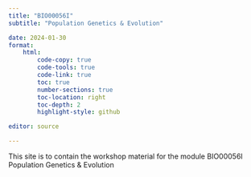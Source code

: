 ```yaml
---
title: "BIO00056I"
subtitle: "Population Genetics & Evolution"

date: 2024-01-30
format:
    html:
        code-copy: true
        code-tools: true
        code-link: true
        toc: true
        number-sections: true
        toc-location: right
        toc-depth: 2
        highlight-style: github

editor: source

---
```


This site is to contain the workshop material for the module BIO00056I Population Genetics & Evolution


